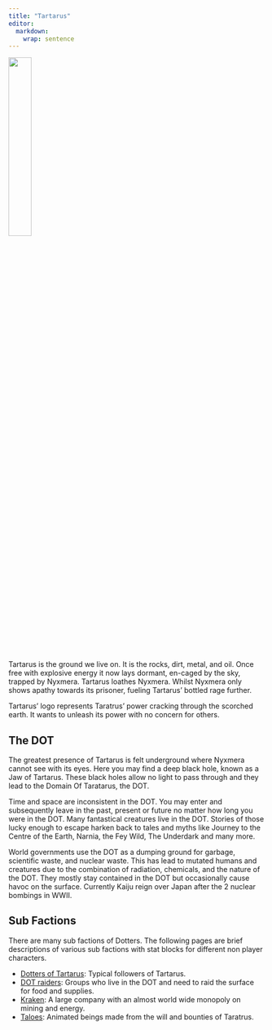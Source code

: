 ```yaml
---
title: "Tartarus"
editor: 
  markdown: 
    wrap: sentence
---
```


![](images/Tartarus.png){width=30% fig-align="center"}


Tartarus is the ground we live on. 
It is the rocks, dirt, metal, and oil. 
Once free with explosive energy it now lays dormant, en-caged by the sky, trapped by Nyxmera. 
Tartarus loathes Nyxmera. 
Whilst Nyxmera only shows apathy towards its prisoner, fueling Tartarus’ bottled rage further.

Tartarus’ logo represents Taratrus’ power cracking through the scorched earth. 
It wants to unleash its power with no concern for others.

## The DOT

The greatest presence of Tartarus is felt underground where Nyxmera cannot see with its eyes. 
Here you may find a deep black hole, known as a Jaw of Tartarus. 
These black holes allow no light to pass through and they lead to the Domain Of Taratarus, the DOT. 

Time and space are inconsistent in the DOT. 
You may enter and subsequently leave in the past, present or future no matter how long you were in the DOT. 
Many fantastical creatures live in the DOT. 
Stories of those lucky enough to escape harken back to tales and myths like Journey to the Centre of the Earth, Narnia, the Fey Wild, The Underdark and many more.

World governments use the DOT as a dumping ground for garbage, scientific waste, and nuclear waste. 
This has lead to mutated humans and creatures due to the combination of radiation, chemicals, and the nature of the DOT. 
They mostly stay contained in the DOT but occasionally cause havoc on the surface. Currently Kaiju reign over Japan after the 2 nuclear bombings in WWII.

## Sub Factions

There are many sub factions of Dotters. The following pages are brief descriptions of various sub factions with stat blocks for different non player characters.

- [Dotters of Tartarus](/Tartarus/Dotters.qmd): Typical followers of Tartarus.
- [DOT raiders](/Tartarus/DOT_raiders.qmd): Groups who live in the DOT and need to raid the surface for food and supplies.
- [Kraken](/Tartarus/Kraken.qmd): A large company with an almost world wide monopoly on mining and energy. 
- [Taloes](/Tartarus/Taloes.qmd): Animated beings made from the will and bounties of Taratrus.
